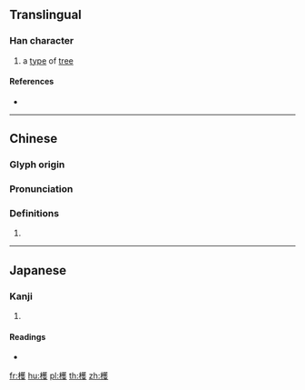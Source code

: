 ==Translingual==

===Han character===
{{Han char|rn=75|rad=木|as=14|sn=18|four=44947|canj=DTOE|ids=⿰木蒦}}

# a [[type]] of [[tree]]

====References====
* {{Han ref|kx=0558.370|dkj=15735|dj=0948.090|hdz=21306.130|uh=6AB4|ud=27316|bh=EFE6|bd=61414}}

----

==Chinese==
{{zh-forms}}

===Glyph origin===
{{Han etym}}

===Pronunciation===
{{zh-pron
|m=huò
|c=wok6
|mc=y
|oc=y
|ma=
|cat=n
}}

===Definitions===
{{zh-hanzi}}

# {{rfdef|lang=zh}}

----

==Japanese==

===Kanji===
{{ja-kanji|grade=|rs=木14}}

# {{defn|lang=ja|sort=木14}}

====Readings====
* {{ja-readings|on=[[かく]] (kaku), [[わく]] (waku)|kun=[[あきにれ]] (akinire)}}

[[fr:檴]]
[[hu:檴]]
[[pl:檴]]
[[th:檴]]
[[zh:檴]]